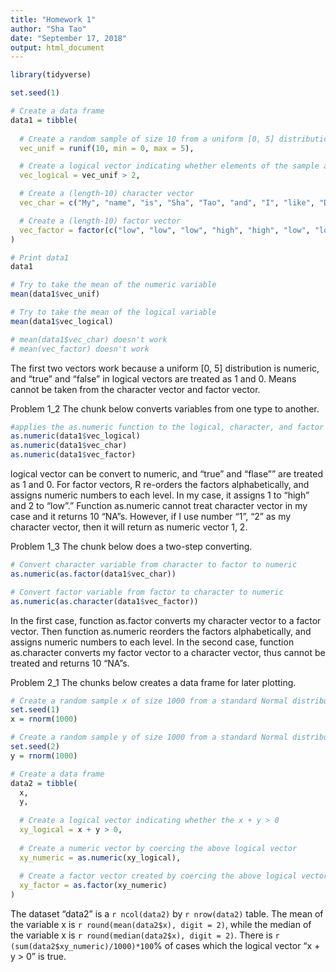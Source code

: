 ```yaml
---
title: "Homework 1"
author: "Sha Tao"
date: "September 17, 2018"
output: html_document
---
```


```r
library(tidyverse)
```

```r

set.seed(1)

# Create a data frame
data1 = tibble(
  
  # Create a random sample of size 10 from a uniform [0, 5] distribution
  vec_unif = runif(10, min = 0, max = 5),

  # Create a logical vector indicating whether elements of the sample are greater than 2
  vec_logical = vec_unif > 2,

  # Create a (length-10) character vector
  vec_char = c("My", "name", "is", "Sha", "Tao", "and", "I", "like", "Data", "Science"),

  # Create a (length-10) factor vector
  vec_factor = factor(c("low", "low", "low", "high", "high", "low", "low", "low", "high", "high"))
)

# Print data1
data1

# Try to take the mean of the numeric variable
mean(data1$vec_unif)

# Try to take the mean of the logical variable
mean(data1$vec_logical)

# mean(data1$vec_char) doesn't work
# mean(vec_factor) doesn't work
```

The first two vectors work because a uniform [0, 5] distribution is numeric, and "true" and "false" in logical vectors are treated as 1 and 0. 
Means cannot be taken from the character vector and factor vector.

Problem 1_2 The chunk below converts variables from one type to another.

```r

#applies the as.numeric function to the logical, character, and factor variables
as.numeric(data1$vec_logical)
as.numeric(data1$vec_char)
as.numeric(data1$vec_factor)

```

logical vector can be convert to numeric, and "true" and "flase"" are treated as 1 and 0.
For factor vectors, R re-orders the factors alphabetically, and assigns numeric numbers to each level. In my case, it assigns 1 to "high" and 2 to "low"."
Function as.numeric cannot treat character vector in my case and it returns 10 "NA"s. However, if I use number "1", "2" as my character vector, then it will return as numeric vector 1, 2.

Problem 1_3 The chunk below does a two-step converting.

```r

# Convert character variable from character to factor to numeric
as.numeric(as.factor(data1$vec_char))

# Convert factor variable from factor to character to numeric
as.numeric(as.character(data1$vec_factor))
```

In the first case, function as.factor converts my character vector to a factor vector. Then function as.numeric reorders the  factors alphabetically, and assigns numeric numbers to each level.
In the second case, function as.character converts my factor vector to a character vector, thus cannot be treated and returns 10 "NA"s.

Problem 2_1 The chunks below creates a data frame for later plotting.

```r

# Create a random sample x of size 1000 from a standard Normal distribution
set.seed(1)
x = rnorm(1000)

# Create a random sample y of size 1000 from a standard Normal distribution
set.seed(2)
y = rnorm(1000)

# Create a data frame
data2 = tibble(
  x,
  y,
  
  # Create a logical vector indicating whether the x + y > 0
  xy_logical = x + y > 0,
  
  # Create a numeric vector by coercing the above logical vector
  xy_numeric = as.numeric(xy_logical),
  
  # Create a factor vector created by coercing the above logical vector
  xy_factor = as.factor(xy_numeric)
)

```

The dataset "data2" is a `r ncol(data2)` by `r nrow(data2)` table.
The mean of the variable x is `r round(mean(data2$x), digit = 2)`, while the median of the variable x is `r round(median(data2$x), digit = 2)`.
There is `r (sum(data2$xy_numeric)/1000)*100`% of cases which the logical vector "x + y > 0" is true.

